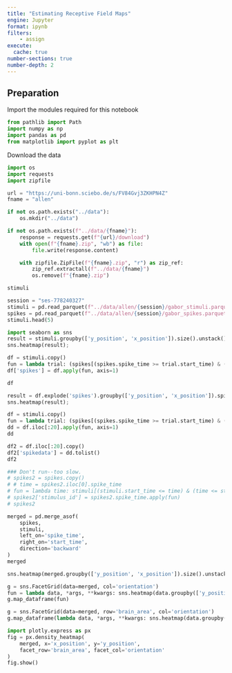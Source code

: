 ```yaml
---
title: "Estimating Receptive Field Maps"
engine: Jupyter
format: ipynb
filters:
    - assign
execute: 
  cache: true
number-sections: true
number-depth: 2
---
```


## Preparation

Import the modules required for this notebook
```python
from pathlib import Path
import numpy as np
import pandas as pd
from matplotlib import pyplot as plt
```

Download the data
```python
import os
import requests
import zipfile

url = "https://uni-bonn.sciebo.de/s/FV84Gvj3ZKHPN4Z"
fname = "allen"

if not os.path.exists("../data"):
    os.mkdir("../data")

if not os.path.exists(f"../data/{fname}"):
    response = requests.get(f"{url}/download")
    with open(f"{fname}.zip", "wb") as file:
        file.write(response.content)

    with zipfile.ZipFile(f"{fname}.zip", "r") as zip_ref:
        zip_ref.extractall(f"../data/{fname}")
        os.remove(f"{fname}.zip")
```



:::{.sol}

```python
stimuli
```
```python
session = "ses-778240327"
stimuli = pd.read_parquet(f"../data/allen/{session}/gabor_stimuli.parquet")
spikes = pd.read_parquet(f"../data/allen/{session}/gabor_spikes.parquet")
stimuli.head(5)
```
:::


```python
import seaborn as sns
result = stimuli.groupby(['y_position', 'x_position']).size().unstack()
sns.heatmap(result);
```

```python
df = stimuli.copy()
fun = lambda trial: (spikes[(spikes.spike_time >= trial.start_time) & (spikes.spike_time <= trial.stop_time)]).spike_time.round(4).tolist()
df['spikes'] = df.apply(fun, axis=1)

df
```



```python
result = df.explode('spikes').groupby(['y_position', 'x_position']).spikes.count().unstack()
sns.heatmap(result);
```



```python
df = stimuli.copy()
fun = lambda trial: (spikes[(spikes.spike_time >= trial.start_time) & (spikes.spike_time <= trial.stop_time)])
dd = df.iloc[:20].apply(fun, axis=1)
dd
```

```python
df2 = df.iloc[:20].copy()
df2['spikedata'] = dd.tolist()
df2
```



##############


```python
### Don't run--too slow.
# spikes2 = spikes.copy()
# # time = spikes2.iloc[0].spike_time
# fun = lambda time: stimuli[(stimuli.start_time <= time) & (time <= stimuli.stop_time)].index[0]
# spikes2['stimulus_id'] = spikes2.spike_time.apply(fun)
# spikes2
```


```python
merged = pd.merge_asof(
    spikes,
    stimuli,
    left_on='spike_time',
    right_on='start_time',
    direction='backward'
)
merged

```


```python
sns.heatmap(merged.groupby(['y_position', 'x_position']).size().unstack());
```


```python
g = sns.FacetGrid(data=merged, col='orientation')
fun = lambda data, *args, **kwargs: sns.heatmap(data.groupby(['y_position', 'x_position']).size().unstack())
g.map_dataframe(fun)
```


```python
g = sns.FacetGrid(data=merged, row='brain_area', col='orientation')
g.map_dataframe(lambda data, *args, **kwargs: sns.heatmap(data.groupby(['y_position', 'x_position']).size().unstack()))
```


```python
import plotly.express as px
fig = px.density_heatmap(
    merged, x='x_position', y='y_position',
    facet_row='brain_area', facet_col='orientation'
)
fig.show()

```
